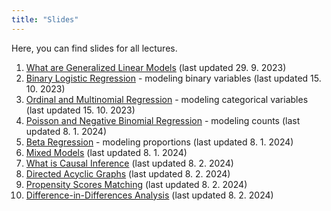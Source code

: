 ```yaml
---
title: "Slides"
---
```


Here, you can find slides for all lectures.

1.  [What are Generalized Linear Models](https://cdn.githubraw.com/Sociology-FA-CU/advanced-r/f6ff8c6ea6edc8b5db573e597b0e4a8e6f67b094/slides/01-glm-intro.pdf) (last updated 29. 9. 2023)
2.  [Binary Logistic Regression](https://cdn.githubraw.com/Sociology-FA-CU/advanced-r/f6ff8c6ea6edc8b5db573e597b0e4a8e6f67b094/slides/02-logistic-binary.pdf) - modeling binary variables (last updated 15. 10. 2023)
3.  [Ordinal and Multinomial Regression](https://cdn.githubraw.com/Sociology-FA-CU/advanced-r/f6ff8c6ea6edc8b5db573e597b0e4a8e6f67b094/slides/03-logistic-ordinal-nominal.pdf) - modeling categorical variables (last updated 15. 10. 2023)
4.  [Poisson and Negative Binomial Regression](https://cdn.githubraw.com/Sociology-FA-CU/advanced-r/f6ff8c6ea6edc8b5db573e597b0e4a8e6f67b094/slides/04-counts.html) - modeling counts (last updated 8. 1. 2024)
5.  [Beta Regression](https://cdn.githubraw.com/Sociology-FA-CU/advanced-r/f6ff8c6ea6edc8b5db573e597b0e4a8e6f67b094/slides/05-proportions.html) - modeling proportions (last updated 8. 1. 2024)
6.  [Mixed Models](https://cdn.githubraw.com/Sociology-FA-CU/advanced-r/f6ff8c6ea6edc8b5db573e597b0e4a8e6f67b094/slides/06-mixed.html) (last updated 8. 1. 2024)
7.  [What is Causal Inference](https://cdn.githubraw.com/Sociology-FA-CU/advanced-r/f6ff8c6ea6edc8b5db573e597b0e4a8e6f67b094/slides/07-causal-inference.html) (last updated 8. 2. 2024)
8.  [Directed Acyclic Graphs](https://cdn.githubraw.com/Sociology-FA-CU/advanced-r/f6ff8c6ea6edc8b5db573e597b0e4a8e6f67b094/slides/08-dags.pdf) (last updated 8. 2. 2024)
9.  [Propensity Scores Matching](https://cdn.githubraw.com/Sociology-FA-CU/advanced-r/f6ff8c6ea6edc8b5db573e597b0e4a8e6f67b094/slides/09-propensity-scores.pdf) (last updated 8. 2. 2024)
10. [Difference-in-Differences Analysis](https://github.com/Sociology-FA-CU/advanced-r/blob/f6ff8c6ea6edc8b5db573e597b0e4a8e6f67b094/slides/10-did.pdf) (last updated 8. 2. 2024)
